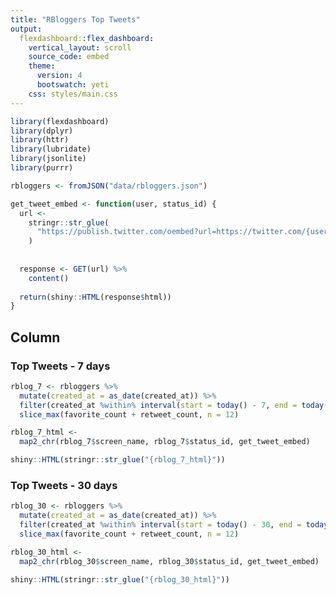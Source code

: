 ```yaml
---
title: "RBloggers Top Tweets"
output: 
  flexdashboard::flex_dashboard:
    vertical_layout: scroll
    source_code: embed
    theme:
      version: 4
      bootswatch: yeti
    css: styles/main.css
---
```


```r
library(flexdashboard)
library(dplyr)
library(httr)
library(lubridate)
library(jsonlite)
library(purrr)

rbloggers <- fromJSON("data/rbloggers.json")

get_tweet_embed <- function(user, status_id) {
  url <-
    stringr::str_glue(
      "https://publish.twitter.com/oembed?url=https://twitter.com/{user}/status/{status_id}&partner=&hide_thread=false"
    )
  
  
  response <- GET(url) %>%
    content()
  
  return(shiny::HTML(response$html))
}
```


Column {.tabset .tabset-fade}
-----------------------------------------------------------------------

### Top Tweets - 7 days {.tweet-wall}

```r
rblog_7 <- rbloggers %>%
  mutate(created_at = as_date(created_at)) %>%
  filter(created_at %within% interval(start = today() - 7, end = today())) %>%
  slice_max(favorite_count + retweet_count, n = 12)

rblog_7_html <-
  map2_chr(rblog_7$screen_name, rblog_7$status_id, get_tweet_embed)

shiny::HTML(stringr::str_glue("{rblog_7_html}"))
```

### Top Tweets - 30 days {.tweet-wall}

```r
rblog_30 <- rbloggers %>%
  mutate(created_at = as_date(created_at)) %>%
  filter(created_at %within% interval(start = today() - 30, end = today())) %>%
  slice_max(favorite_count + retweet_count, n = 12)

rblog_30_html <-
  map2_chr(rblog_30$screen_name, rblog_30$status_id, get_tweet_embed)

shiny::HTML(stringr::str_glue("{rblog_30_html}"))
```

